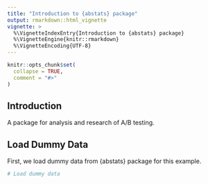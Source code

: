 ```yaml
---
title: "Introduction to {abstats} package"
output: rmarkdown::html_vignette
vignette: >
  %\VignetteIndexEntry{Introduction to {abstats} package}
  %\VignetteEngine{knitr::rmarkdown}
  %\VignetteEncoding{UTF-8}
---
```


```r
knitr::opts_chunk$set(
  collapse = TRUE,
  comment = "#>"
)
```

## Introduction

A package for analysis and research of A/B testing.

## Load Dummy Data

First, we load dummy data from {abstats} package for this example.
```r
# Load dummy data
```
